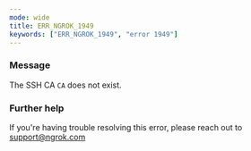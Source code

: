 ```yaml
---
mode: wide
title: ERR_NGROK_1949
keywords: ["ERR_NGROK_1949", "error 1949"]
---
```


### Message

The SSH CA `CA` does not exist.

### Further help

If you're having trouble resolving this error, please reach out to [support@ngrok.com](mailto:support@ngrok.com?subject=Help%20with%20ERR_NGROK_1949)
